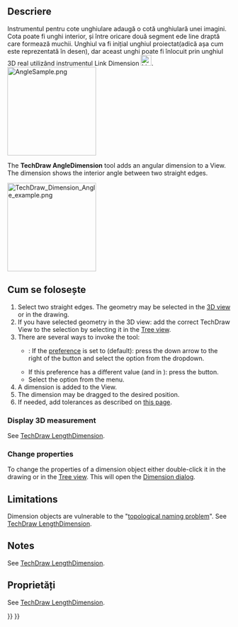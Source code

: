 <languages/>

{{Docnav
|[[TechDraw_DiameterDimension|DiameterDimension]]
|[[TechDraw_3PtAngleDimension|3PtAngleDimension]]
|[[TechDraw_Workbench|TechDraw]]
|IconL=TechDraw_DiameterDimension.svg
|IconR=TechDraw_3PtAngleDimension.svg
|IconC=Workbench_TechDraw.svg
}}

<div class="mw-translate-fuzzy">
{{GuiCommand|Name=TechDraw  Dimension Angle|Workbenches=[[TechDraw_Workbench|TechDraw]]|MenuLocation=TechDraw → Dimension Angle|Shortcut=|SeeAlso=}}
</div>

<span id="Description"></span>
==Descriere==
Instrumentul pentru cote unghiulare adaugă o cotă unghiulară unei imagini. Cota poate fi unghi interior, și între oricare două segment ede line draptă care formează muchii. Unghiul va fi inițial unghiul proiectat(adică așa cum este reprezentată în desen), dar aceast unghi poate fi înlocuit prin  unghiul 3D real utilizând instrumentul Link Dimension [[Image:LinkDimension.png|24px]].
[[File:AngleSample.png|200px|center]]

The '''TechDraw AngleDimension''' tool adds an angular dimension to a View. The dimension shows the interior angle between two straight edges.

[[Image:TechDraw_Dimension_Angle_example.png|200px]]
{{Caption|Measuring the angle between two straight edges}}

<span id="Usage"></span>
==Cum se folosește==

# Select two straight edges. The geometry may be selected in the [[3D_view|3D view]] or in the drawing.
# If you have selected geometry in the 3D view: add the correct TechDraw View to the selection by selecting it in the [[Tree_view|Tree view]].
# There are several ways to invoke the tool:
#* {{Version|1.0}}: If the {{MenuCommand|Dimensioning tools}} [[TechDraw_Preferences#Dimensions|preference]] is set to {{Value|Single tool}} (default): press the down arrow to the right of the {{Button|[[Image:TechDraw_Dimension.svg||x16px]][[Image:Toolbar_flyout_arrow.svg|x16px]]}} button and select the {{MenuCommand|[[Image:TechDraw_AngleDimension.svg|16px]] Insert Angle Dimension}} option from the dropdown.
#* If this preference has a different value (and in {{VersionMinus|0.21}}): press the {{Button|[[Image:TechDraw_AngleDimension.svg|16px]] [[TechDraw_AngleDimension|Insert Angle Dimension]]}} button.
#* Select the {{MenuCommand|TechDraw → Dimensions → [[Image:TechDraw_AngleDimension.svg|16px]] Insert Angle Dimension}} option from the menu.
# A dimension is added to the View.
# The dimension may be dragged to the desired position.
# If needed, add tolerances as described on [[TechDraw_Geometric_dimensioning_and_tolerancing#Tolerances|this page]].

===Display 3D measurement===

See [[TechDraw_LengthDimension#Display_3D_measurement|TechDraw LengthDimension]].

===Change properties===

To change the properties of a dimension object either double-click it in the drawing or in the [[Tree_view|Tree view]]. This will open the [[TechDraw_LengthDimension#Dimension_dialog|Dimension dialog]].

== Limitations ==

Dimension objects are vulnerable to the "[[Topological_naming_problem|topological naming problem]]". See [[TechDraw_LengthDimension|TechDraw LengthDimension]].

==Notes==

See [[TechDraw_LengthDimension#Notes|TechDraw LengthDimension]].

<span id="Properties"></span>
==Proprietăți==

See [[TechDraw_LengthDimension#Properties|TechDraw LengthDimension]].


{{Docnav
|[[TechDraw_DiameterDimension|DiameterDimension]]
|[[TechDraw_3PtAngleDimension|3PtAngleDimension]]
|[[TechDraw_Workbench|TechDraw]]
|IconL=TechDraw_DiameterDimension.svg
|IconR=TechDraw_3PtAngleDimension.svg
|IconC=Workbench_TechDraw.svg
}}

{{TechDraw Tools navi{{#translation:}}}}
{{Userdocnavi{{#translation:}}}}